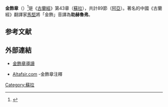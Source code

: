 '''金飾章'''（{{lang-ar|سورة الزخرف}}）<ref name = "Quran 4 U">{{cite web|url=http://www.quran4u.com/Tafsir%20Ibn%20Kathir/043%20Zukhruf.htm|title=Tafsir Ibn Kathir (English): Surah Al Zukhruf|work=Quran 4 U|author=[[Ibn_Kathir|Ibn Kathir]]|accessdate=14 April 2020|archive-date=2020-06-12|archive-url=https://web.archive.org/web/20200612033833/http://www.quran4u.com/Tafsir%20Ibn%20Kathir/043%20Zukhruf.htm|dead-url=no}}</ref>是《[[古蘭經|古蘭經]]》第43章（[[蘇拉|蘇拉]]），共計89節（[[阿亞|阿亞]]）。著名的中國《古蘭經》翻譯家[[馬堅|馬堅]]將「金飾」音譯為'''助赫魯弗'''。

==参考文献==
{{reflist}}

==外部連結==
* {{zh icon}}[http://www.islam.org.hk/quran11/043.htm 金飾章導讀] {{Wayback|url=http://www.islam.org.hk/quran11/043.htm |date=20150605022954 }}
* {{en icon}}{{ar icon}}[http://www.altafsir.com/Quran.asp?SoraNo=43&Ayah=1&NewPage=0&Tajweed=1 Altafsir.com] {{Wayback|url=http://www.altafsir.com/Quran.asp?SoraNo=43&Ayah=1&NewPage=0&Tajweed=1 |date=20190701102004 }}-金飾章注釋

{{Sura|43|[[協商章|協商章]]|[[煙霧章|煙霧章]]}}

{{Wikisource}}

[[Category:蘇拉|Category:蘇拉]]